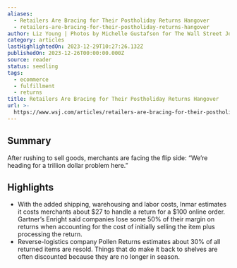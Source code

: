 ```yaml
---
aliases:
  - Retailers Are Bracing for Their Postholiday Returns Hangover
  - retailers-are-bracing-for-their-postholiday-returns-hangover
author: Liz Young | Photos by Michelle Gustafson for The Wall Street Journal
category: articles
lastHighlightedOn: 2023-12-29T10:27:26.132Z
publishedOn: 2023-12-26T00:00:00.000Z
source: reader
status: seedling
tags:
  - ecommerce
  - fulfillment
  - returns
title: Retailers Are Bracing for Their Postholiday Returns Hangover
url: >-
  https://www.wsj.com/articles/retailers-are-bracing-for-their-postholiday-returns-hangover-f10f5a53
---
```

## Summary

After rushing to sell goods, merchants are facing the flip side: “We’re heading for a trillion dollar problem here.”

## Highlights

- With the added shipping, warehousing and labor costs, Inmar estimates it costs merchants about $27 to handle a return for a $100 online order. Gartner’s Enright said companies lose some 50% of their margin on returns when accounting for the cost of initially selling the item plus processing the return.
- Reverse-logistics company Pollen Returns estimates about 30% of all returned items are resold. Things that do make it back to shelves are often discounted because they are no longer in season.
